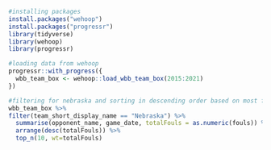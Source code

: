 ```{r}
#installing packages
install.packages("wehoop")
install.packages("progressr")
library(tidyverse)
library(wehoop)
library(progressr)
```

```{r}
#loading data from wehoop
progressr::with_progress({
  wbb_team_box <- wehoop::load_wbb_team_box(2015:2021)
})
```

```{r}
#filtering for nebraska and sorting in descending order based on most fouls
wbb_team_box %>%
filter(team_short_display_name == "Nebraska") %>% 
  summarise(opponent_name, game_date, totalFouls = as.numeric(fouls)) %>% 
  arrange(desc(totalFouls)) %>%
  top_n(10, wt=totalFouls)
```



